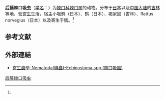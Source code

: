 {{Speciesbox
| name = 后藤棘口吸虫
| status = 
| status_system = 
| image = 
| genus = Echinostoma
| species = gotoi
| authority = (Ando et Ozaki, 1923)<ref name='id10045'>{{cite web| url =http://www.bioinfo.cn/db05/BjdwSpecies.php?action=view&id=10045| title =后藤棘口吸虫| work =《中国动物物种编目数据库》| publisher =中国科学院微生物研究所| author =中国科学院动物研究所| accessdate =2009-04-16| deadurl =yes| archiveurl =https://web.archive.org/web/20160305072616/http://www.bioinfo.cn/db05/BjdwSpecies.php?action=view&id=10045| archivedate =2016-03-05}}</ref>
}}

'''后藤棘口吸虫'''（[[学名|学名]]：{{lang|la|''Echinostoma gotoi''}}）为[[棘口科|棘口科]][[棘口属|棘口属]]的动物。分布于[[日本|日本]]以及[[中国大陆|中国大陆]]的[[吉林|吉林]]等地，营[[寄生|寄生]]生活，宿主小咀鸦（日本）、鹤（日本）、褐家鼠（吉林）、Rattus norvegius（日本）以及寄生于肠。<ref name='id10045'/>

== 参考文献 ==
{{reflist}}
==外部連結==
*[http://smallcollation.blogspot.com/2013/02/nematoda-echinostoma-spp.html 寄生蟲學-Nematoda(線蟲)-Echinostoma spp.(棘口吸蟲)]{{Wayback|url=http://smallcollation.blogspot.com/2013/02/nematoda-echinostoma-spp.html |date=20160305062657 }}

{{Wikispecies|Echinostoma gotoi}}

[[Category:棘口属|后藤棘口吸虫]]


{{吸虫小作品}}